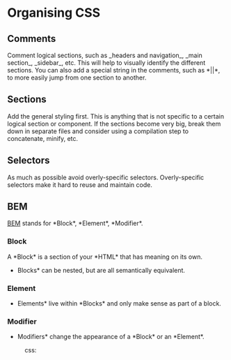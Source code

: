 = Organising CSS =



== Comments ==

Comment logical sections, such as _headers and navigation_, _main section_, _sidebar_, etc.
This will help to visually identify the different sections.
You can also add a special string in the comments, such as *||*, to more easily jump from one section to another.


== Sections ==

Add the general styling first. This is anything that is not specific to a certain logical section or component. 
If the sections become very big, break them down in separate files and consider using a compilation step to concatenate, minify, etc.


== Selectors ==

As much as possible avoid overly-specific selectors. 
Overly-specific selectors make it hard to reuse and maintain code.


== BEM ==

[[https://getbem.com/|BEM]] stands for *Block*, *Element*, *Modifier*.

=== Block ===
A *Block* is a section of your *HTML* that has meaning on its own. 
*Blocks* can be nested, but are all semantically equivalent. 

{{{html
 <div class="block">...</div>
}}}

=== Element ===
*Elements* live within *Blocks* and only make sense as part of a block. 

{{{html
 <div class="block">
    <div class="block__element"></div>
 </div>
}}}

=== Modifier ===
*Modifiers* change the appearance of a *Block* or an *Element*.

{{{html
 <div class="block">
    <div class="block__element block__element--highlighted"></div>
 </div>
}}}


:css:
